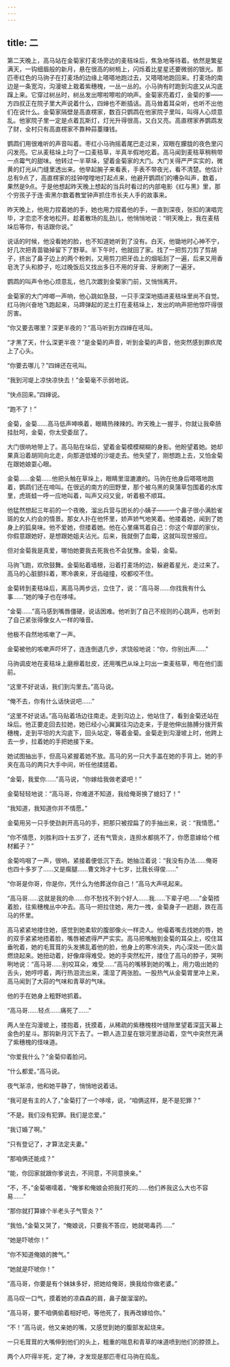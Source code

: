 ```yaml
---
---
---
```

title: 二
---




第二天晚上，高马站在金菊家打麦场旁边的麦秸垛后，焦急地等待着。依然是繁星满天，一钩细眉般的新月，悬在很高的树梢上，闪烁着比星星还要微弱的银光。那匹枣红色的马驹子在打麦场的边缘上嗒嗒地跑过去，又嗒嗒地跑回来。打麦场的南边是一条宽沟，沟漫坡上栽着紫穗槐，一丛一丛的。小马驹有时跑到沟底又从沟底蹿上来。它穿过树丛时，树丛发出嚓啦嚓啦的响声。金菊家亮着灯，金菊的爹——方四叔正在院子里大声说着什么，四婶也不断插话。高马耸着耳朵听，也听不出他们在说什么。金菊家隔壁是高直楞家，数百只鹦鹉在他家院子里叫，叫得人心烦意乱。他家院子里一定是点着瓦斯灯，灯光升得很高，又白又亮。高直楞家养鹦鹉发了财，全村只有高直楞家不靠种蒜薹赚钱。

鹦鹉们用很难听的声音叫着。枣红小马驹摇着尾巴走过来，双眼在朦胧的夜色里闪闪发亮。它从麦秸垛上叼了一口麦秸草，半真半假地吃着。高马闻到麦秸草稍稍带一点霉气的甜味。他转过一半草垛，望着金菊家的大门。大门关得严严实实的，微黄的灯光从门缝里透出来。他举起腕子来看表，手表不带夜光，看不清楚。他估计总有9点了，高直楞家的挂钟嘡嘡地打起点来，他避开鹦鹉们的嘈杂叫声，数着，果然是9点。于是他想起昨天晚上想起的当兵时看过的内部电影《红与黑》里，那个穷孩子于连·索黑尔数着教堂钟声抓住市长夫人手的故事来。

昨天晚上，他用力捏着她的手，她也用力捏着他的手，一直到深夜，张扣的演唱完毕，才恋恋不舍地松开。趁着散场的乱劲儿，他悄悄地说：“明天晚上，我在麦秸垛后等你，有话跟你说。”

说话的时候，他没看她的脸，也不知道她听到了没有。白天，他锄地时心神不宁，好几次把青苗锄掉留下了野草。半下午时，他就回了家。找了一把剪刀剪了剪胡子，挤出了鼻子边上的两个粉刺，又用剪刀把牙齿上的烟垢刮了一遍，后来又用香皂洗了头和脖子，吃过晚饭后又找出多日不用的牙膏、牙刷刷了一遍牙。

鹦鹉的叫声令他心烦意乱，他几次踱到金菊家门前，又悄悄离开。

金菊家的大门哗啷一声响，他心跳如急鼓，一只手深深地插进麦秸垛里尚不自觉。红马驹兴奋地飞跑起来，马蹄弹起的泥土打在麦秸垛上，发出的响声把他惊吓得很厉害。

“你又要去哪里？深更半夜的？”高马听到方四婶在吼叫。

“才黑了天，什么深更半夜？”是金菊的声音，听到金菊的声音，他突然感到罪疚爬上了心头。

“你要去哪儿？”四婶还在吼叫。

“我到河堤上凉快凉快去！”金菊毫不示弱地说。

“快点回来。”四婶说。

“跑不了！”

金菊，金菊……高马低声呻唤着，眼睛热辣辣的。昨天晚上一握手，你就让我牵肠挂肚呵，金菊，你太受委屈了。

大门很响地带上了。高马贴在垛后，望着金菊模模糊糊的身影。他盼望着她。她却果真沿着胡同向北走，向那道低矮的沙堤走去。他失望了，刚想跑上去，又怕金菊在跟她娘耍心眼。

金菊……金菊……他把头触在草垛上，眼睛里湿漉漉的。马驹在他身后嗒嗒地跑着，鹦鹉们还在啼叫。在很远的南方的田野里，那个被乌黑的臭蒲草包围着的水库里，虎斑蛙一呼一应地叫着，叫声又闷又瓮，听着极不顺耳。

他猛然想起三年前的一个夜晚，溜出兵营与团长的小姨子——一个鼻子很小满脸雀斑的女人约会的情景。那女人扑在他怀里，娇声娇气地笑着。他搂着她，闻到了她身上的狐臭味。他不爱她，但搂着她。他在心里痛骂着自己：你这个卑鄙的家伙，你假意跟她好，是想跟她姐夫沾光。后来，我就倒了血霉，这就叫现世报应。

但对金菊我是真爱，哪怕她要我去死我也不会犹豫。金菊，金菊。

马驹飞跑，欢欣鼓舞。金菊贴着墙根，沿着打麦场的边，躲避着星光，走过来了。高马的心脏颤抖着，寒冷袭来，牙齿碰撞，咬都咬不住。

金菊转到麦秸垛后，离高马两步远，立住了，说：“高马哥……你找我有什么事……”她的嗓子也在哆嗦。

“金菊……”高马感到嘴唇僵硬，说话困难。他听到了自己不规则的心跳声，也听到了自己紧张得像女人一样的嗓音。

他极不自然地咳嗽了一声。

金菊被他的咳嗽声吓坏了，连连倒退几步，求饶般地说：“你，你别出声……”

马驹调皮地在麦秸垛上磨擦着肚皮，还用嘴巴从垛上叼出一束麦秸草，甩在他们面前。

“这里不好说话，我们到沟里去。”高马说。

“俺不去，你有什么话快说吧……”

“这里不好说话。”高马贴着场边往南走。走到沟边上，他站住了，看到金菊还站在垛后。他正要走回去拉她，她已经小心翼翼往沟边走来，于是他伸出胳膊分拨开紫穗槐，走到平坦的大沟底下，回头站定，等着金菊。金菊走到沟漫坡上时，他跨上去一步，拉着她的手把她接下来。

她试图抽出手，但高马紧握着她不放。高马的另一只大手盖在她的手背上。她的手夹在高马的两只大手中间，听任他揉搓着。

“金菊，我爱你……”高马说，“你嫁给我做老婆吧！”

金菊轻轻地说：“高马哥，你难道不知道，我给俺哥换了媳妇了！”

“我知道，我知道你并不情愿。”

金菊用另一只手使劲剥开高马的手，把那只被捏扁了的手抽出来，说：“我情愿。”

“你不情愿，刘胜利四十五岁了，还有气管炎，连担水都挑不了，你愿意嫁给个棺材瓤子？”

金菊呜咽了一声，很响，紧接着便低沉下去。她抽泣着说：“我没有办法……俺哥也四十多岁了……又是瘸腿……曹文玲才十七岁，比我长得俊……”

“你哥是你哥，你是你，凭什么为他葬送你自己！”高马大声吼起来。

“高马哥……这就是我的命……你不愁找不到个好人……我……下辈子吧……”金菊捂着脸，往紫穗槐丛中冲去。高马一把拉住她，用力一拽，金菊身子一趔趄，跌在高马的怀里。

高马紧紧地搂住她，感觉到她柔软的腹部像火一样烫人。他嘬着嘴去找她的唇，她的双手紧紧地捂着脸，嘴唇被遮得严严实实。高马把嘴触到金菊的耳朵上，咬住耳垂吮着，她的毛茸茸的头发拂乱着他的脸，他身上的寒冷消失，内心深处一团火苗燃烧起来。她扭动着，好像痒得难受。她的手突然松开，搂住了高马的脖子，哭咧咧地说：“高马哥……别咬耳朵，难受……”高马的嘴移到她的嘴上，用力吸出她的舌头，她哼哼着，两行热泪流出来，濡湿了两张脸。一股热气从金菊胃里冲上来，高马闻到了大蒜的气味和青草的气味。

他的手在她身上粗野地抓着。

“高马哥……轻点……痛死了……”

两人坐在沟漫坡上，搂抱着，抚摸着，从稀疏的紫穗槐枝叶缝隙里望着深蓝天幕上金色的星斗。那钩新月沉下去了。一颗人造卫星在银河里游动着，空气中突然充满了紫穗槐的怪味道。

“你爱我什么？”金菊仰着脸问。

“什么都爱。”高马说。

夜气渐凉，他和她平静了，悄悄地说着话。

“我可是有主的人了，”金菊打了一个哆嗦，说，“咱俩这样，是不是犯罪？”

“不是。我们没有犯罪。我们是恋爱。”

“我订婚了啊。”

“只有登记了，才算法定夫妻。”

“那咱俩还能成？”

“能，你回家就跟你爹说去，不同意，不同意换亲。”

“不，不，”金菊嗫嚅着，“俺爹和俺娘会把我打死的……他们养我这么大也不容易……”

“那你就打算嫁个半老头子气管炎？”

“我怕，”金菊又哭了，“俺娘说，只要我不答应，她就喝毒药……”

“她是吓唬你！”

“你不知道俺娘的脾气。”

“她就是吓唬你！”

“高马哥，你要是有个妹妹多好，把她给俺哥，换我给你做老婆。”

高马叹一口气，摸着她的凉森森的肩，鼻子酸溜溜的。

“高马哥，要不咱俩偷着相好吧，等他死了，我再改嫁给你。”

“不！”高马说，他又亲她的嘴，又感觉到她的腹部发起烧来。

一只毛茸茸的大嘴伸到他们的头上，粗重的喘息和青草的味道喷到他们的脖颈上。

两个人吓得半死，定了神，才发现是那匹枣红马驹在捣乱。